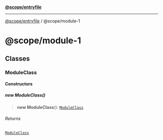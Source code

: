 [**@scope/entryfile**](../README.mdx)

***

[@scope/entryfile](../modules.mdx) / @scope/module-1

# @scope/module-1

## Classes

### ModuleClass

#### Constructors

##### new ModuleClass()

> **new ModuleClass**(): [`ModuleClass`](module-1.mdx#moduleclass)

###### Returns

[`ModuleClass`](module-1.mdx#moduleclass)
